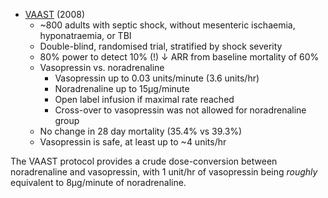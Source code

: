 * [VAAST](http://www.nejm.org/doi/full/10.1056/NEJMoa067373) (2008)
	* ~800 adults with septic shock, without mesenteric ischaemia, hyponatraemia, or TBI
	* Double-blind, randomised trial, stratified by shock severity
	* 80% power to detect 10% (!) ↓ ARR from baseline mortality of 60%
	* Vasopressin vs. noradrenaline
		* Vasopressin up to 0.03 units/minute (3.6 units/hr)
		* Noradrenaline up to 15μg/minute
		* Open label infusion if maximal rate reached
		* Cross-over to vasopressin was not allowed for noradrenaline group
	* No change in 28 day mortality (35.4% vs 39.3%)
	* Vasopressin is safe, at least up to ~4 units/hr

:::column-margin
The VAAST protocol provides a crude dose-conversion between noradrenaline and vasopressin, with 1 unit/hr of vasopressin being *roughly* equivalent to 8μg/minute of noradrenaline.
:::